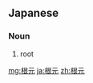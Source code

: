 ==Japanese==
{{ja-kanjitab|ね|もと|yomi=k}}

===Noun===
{{ja-noun|ねもと}}

# root

[[mg:根元]]
[[ja:根元]]
[[zh:根元]]